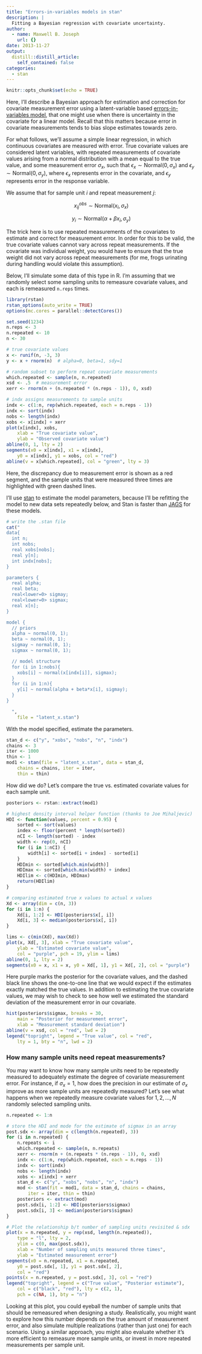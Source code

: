 ```yaml
---
title: "Errors-in-variables models in stan"
description: |
  Fitting a Bayesian regression with covariate uncertainty.
author:
  - name: Maxwell B. Joseph
    url: {}
date: 2013-11-27
output:
  distill::distill_article:
    self_contained: false
categories: 
  - stan
---
```


```r
knitr::opts_chunk$set(echo = TRUE)
```

Here, I'll describe a Bayesian approach for estimation and correction for 
covariate measurement error using a latent-variable based 
[errors-in-variables model](http://en.wikipedia.org/wiki/Errors-in-variables_models), 
that one might use when there is uncertainty in the covariate for a linear model.
Recall that this matters because error in covariate measurements tends to bias 
slope estimates towards zero.

For what follows, we'll assume a simple linear regression, in which continuous 
covariates are measured with error.
True covariate values are considered latent variables, with repeated 
measurements of covariate values arising from a normal distribution with a mean 
equal to the true value, and some measurement error $\sigma_x$, such that 
$\epsilon_x \sim \text{Normal}(0, \sigma_x)$ and 
$\epsilon_y \sim \text{Normal}(0, \sigma_y)$, 
where $\epsilon_x$ represents error in the covariate, and $\epsilon_y$ 
represents error in the response variable.

We assume that for sample unit $i$ and repeat measurement $j$:

$$ x^{obs}_{ij} \sim \text{Normal}(x_i, \sigma_x) $$

$$ y_i \sim \text{Normal}(\alpha + \beta x_i, \sigma_y) $$

The trick here is to use repeated measurements of the covariates to estimate and 
correct for measurement error.
In order for this to be valid, the true covariate values cannot vary across 
repeat measurements.
If the covariate was individual weight, you would have to ensure that the true 
weight did not vary across repeat measurements (for me, frogs urinating during 
handling would violate this assumption).

Below, I'll simulate some data of this type in R. I'm assuming that we randomly 
select some sampling units to remeasure covariate values, and each is 
remeasured `n.reps` times.

```r
library(rstan)
rstan_options(auto_write = TRUE)
options(mc.cores = parallel::detectCores())

set.seed(1234)
n.reps <- 3
n.repeated <- 10
n <- 30

# true covariate values
x <- runif(n, -3, 3)
y <- x + rnorm(n)  # alpha=0, beta=1, sdy=1

# random subset to perform repeat covariate measurements
which.repeated <- sample(n, n.repeated)
xsd <- .5  # measurement error
xerr <- rnorm(n + (n.repeated * (n.reps - 1)), 0, xsd)

# indx assigns measurements to sample units
indx <- c(1:n, rep(which.repeated, each = n.reps - 1))
indx <- sort(indx)
nobs <- length(indx)
xobs <- x[indx] + xerr
plot(x[indx], xobs,
    xlab = "True covariate value",
    ylab = "Observed covariate value")
abline(0, 1, lty = 2)
segments(x0 = x[indx], x1 = x[indx],
    y0 = x[indx], y1 = xobs, col = "red")
abline(v = x[which.repeated], col = "green", lty = 3)
```

Here, the discrepancy due to measurement error is shown as a red segment, and 
the sample units that were measured three times are highlighted with green 
dashed lines.

I'll use [stan](http://mc-stan.org/) to estimate the model parameters, because 
I'll be refitting the model to new data sets repeatedly below, and Stan is 
faster than [JAGS](http://mcmc-jags.sourceforge.net/) for these models.

```r
# write the .stan file
cat("
data{
  int n;
  int nobs;
  real xobs[nobs];
  real y[n];
  int indx[nobs];
}

parameters {
  real alpha;
  real beta;
  real<lower=0> sigmay;
  real<lower=0> sigmax;
  real x[n];
}

model {
  // priors
  alpha ~ normal(0, 1);
  beta ~ normal(0, 1);
  sigmay ~ normal(0, 1);
  sigmax ~ normal(0, 1);

  // model structure  
  for (i in 1:nobs){
    xobs[i] ~ normal(x[indx[i]], sigmax);
  }
  for (i in 1:n){
    y[i] ~ normal(alpha + beta*x[i], sigmay);
  }
}

  ",
    file = "latent_x.stan")
```

With the model specified, estimate the parameters.

```r
stan_d <- c("y", "xobs", "nobs", "n", "indx")
chains <- 3
iter <- 1000
thin <- 1
mod1 <- stan(file = "latent_x.stan", data = stan_d,
    chains = chains, iter = iter,
    thin = thin)
```


How did we do? Let's compare the true vs. estimated covariate values for each 
sample unit.


```r
posteriors <- rstan::extract(mod1)

# highest density interval helper function (thanks to Joe Mihaljevic)
HDI <- function(values, percent = 0.95) {
    sorted <- sort(values)
    index <- floor(percent * length(sorted))
    nCI <- length(sorted) - index
    width <- rep(0, nCI)
    for (i in 1:nCI) {
        width[i] <- sorted[i + index] - sorted[i]
    }
    HDImin <- sorted[which.min(width)]
    HDImax <- sorted[which.min(width) + index]
    HDIlim <- c(HDImin, HDImax)
    return(HDIlim)
}

# comparing estimated true x values to actual x values
Xd <- array(dim = c(n, 3))
for (i in 1:n) {
    Xd[i, 1:2] <- HDI(posteriors$x[, i])
    Xd[i, 3] <- median(posteriors$x[, i])
}

lims <- c(min(Xd), max(Xd))
plot(x, Xd[, 3], xlab = "True covariate value",
    ylab = "Estimated covariate value",
    col = "purple", pch = 19, ylim = lims)
abline(0, 1, lty = 2)
segments(x0 = x, x1 = x, y0 = Xd[, 1], y1 = Xd[, 2], col = "purple")
```

Here purple marks the posterior for the covariate values, and the dashed black 
line shows the one-to-one line that we would expect if the estimates exactly 
matched the true values.
In addition to estimating the true covariate values, we may wish to check to 
see how well we estimated the standard deviation of the measurement error in 
our covariate.


```r
hist(posteriors$sigmax, breaks = 30,
    main = "Posterior for measurement error",
    xlab = "Measurement standard deviation")
abline(v = xsd, col = "red", lwd = 2)
legend("topright", legend = "True value", col = "red",
    lty = 1, bty = "n", lwd = 2)
```

### How many sample units need repeat measurements?

You may want to know how many sample units need to be repeatedly measured to 
adequately estimate the degree of covariate measurement error.
For instance, if $\sigma_x = 1$, how does the precision in our estimate of 
$\sigma_x$ improve as more sample units are repeatedly measured?
Let's see what happens when we repeatedly measure covariate values for 
$1, 2, ..., N$ randomly selected sampling units.

```r
n.repeated <- 1:n

# store the HDI and mode for the estimate of sigmax in an array
post.sdx <- array(dim = c(length(n.repeated), 3))
for (i in n.repeated) {
    n.repeats <- i
    which.repeated <- sample(n, n.repeats)
    xerr <- rnorm(n + (n.repeats * (n.reps - 1)), 0, xsd)
    indx <- c(1:n, rep(which.repeated, each = n.reps - 1))
    indx <- sort(indx)
    nobs <- length(indx)
    xobs <- x[indx] + xerr
    stan_d <- c("y", "xobs", "nobs", "n", "indx")
    mod <- stan(fit = mod1, data = stan_d, chains = chains,
        iter = iter, thin = thin)
    posteriors <- extract(mod)
    post.sdx[i, 1:2] <- HDI(posteriors$sigmax)
    post.sdx[i, 3] <- median(posteriors$sigmax)
}
```

```r
# Plot the relationship b/t number of sampling units revisited & sdx
plot(x = n.repeated, y = rep(xsd, length(n.repeated)),
    type = "l", lty = 2,
    ylim = c(0, max(post.sdx)),
    xlab = "Number of sampling units measured three times",
    ylab = "Estimated measurement error")
segments(x0 = n.repeated, x1 = n.repeated,
    y0 = post.sdx[, 1], y1 = post.sdx[, 2],
    col = "red")
points(x = n.repeated, y = post.sdx[, 3], col = "red")
legend("topright", legend = c("True value", "Posterior estimate"),
    col = c("black", "red"), lty = c(2, 1),
    pch = c(NA, 1), bty = "n")
```


Looking at this plot, you could eyeball the number of sample units that should 
be remeasured when designing a study.
Realistically, you might want to explore how this number depends on the true 
amount of measurement error, and also simulate multiple realizations (rather 
than just one) for each scenario.
Using a similar approach, you might also evaluate whether it's more efficient 
to remeasure more sample units, or invest in more repeated measurements per 
sample unit.
